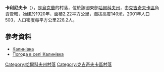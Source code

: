 {{coord|49|14|53|N|35|45|0|E|scale:100000_region:UA|display=title}}

'''卡利尼夫卡'''（{{lang-uk|Калинівка}}），是[[烏克蘭|烏克蘭]]的村落，位於該國東部[[哈爾科夫州|哈爾科夫州]]，由[[克吉奇夫卡區|克吉奇夫卡區]]負責管轄，始建於1920年，面積2.22平方公里，海拔高度140米，2001年人口503，人口密度每平方公里226.2人。

==參考資料==
* [http://w1.c1.rada.gov.ua/pls/z7502/A005?rdat1=09.01.2009&rf7571=33332 Калинівка]{{dead link|date=2017年11月 |bot=InternetArchiveBot |fix-attempted=yes }}
* [http://weather.in.ua/ua/har'kovskaja/9775 Погода в селі Калинівка] {{Wayback|url=http://weather.in.ua/ua/har'kovskaja/9775 |date=20160323025206 }}

{{DEFAULTSORT:Калинівка}}
[[Category:哈爾科夫州村落|Category:哈爾科夫州村落]]
[[Category:克吉奇夫卡區村落|Category:克吉奇夫卡區村落]]


{{Kharkiv-geo-stub}}